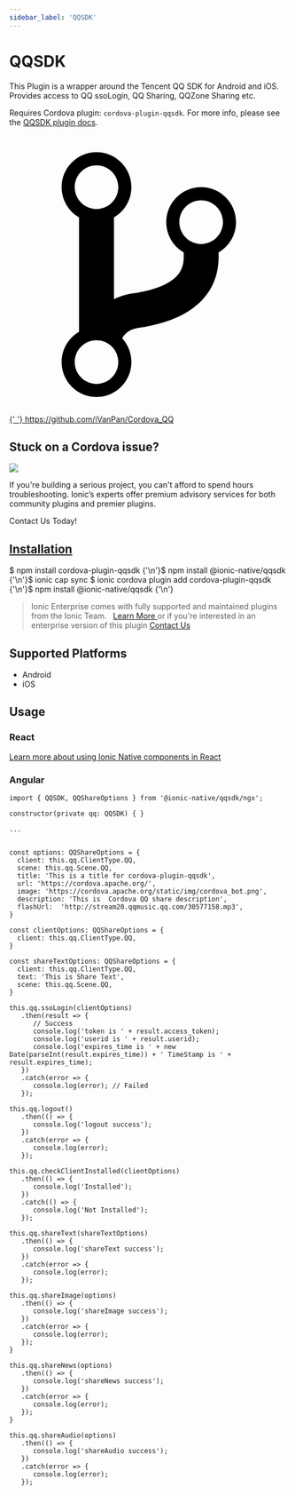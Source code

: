```yaml
---
sidebar_label: 'QQSDK'
---
```



# QQSDK

This Plugin is a wrapper around the Tencent QQ SDK for Android and iOS. Provides access to QQ ssoLogin, QQ Sharing, QQZone Sharing etc.

Requires Cordova plugin: `cordova-plugin-qqsdk`. For more info, please see the [QQSDK plugin docs](https://github.com/iVanPan/Cordova_QQ).

<p>
  <a href="https://github.com/iVanPan/Cordova_QQ" target="_blank" rel="noopener" className="git-link">
    <svg viewBox="0 0 512 512">
      <path d="M416 160c0-35.3-28.7-64-64-64s-64 28.7-64 64c0 23.7 12.9 44.3 32 55.4v8.6c0 19.9-7.8 33.7-25.3 44.9-15.4 9.8-38.1 17.1-67.5 21.5-14 2.1-25.7 6-35.2 10.7V151.4c19.1-11.1 32-31.7 32-55.4 0-35.3-28.7-64-64-64S96 60.7 96 96c0 23.7 12.9 44.3 32 55.4v209.2c-19.1 11.1-32 31.7-32 55.4 0 35.3 28.7 64 64 64s64-28.7 64-64c0-16.6-6.3-31.7-16.7-43.1 1.9-4.9 9.7-16.3 29.4-19.3 38.8-5.8 68.9-15.9 92.3-30.8 36-22.8 55-57 55-98.8v-8.6c19.1-11.1 32-31.7 32-55.4zM160 56c22.1 0 40 17.9 40 40s-17.9 40-40 40-40-17.9-40-40 17.9-40 40-40zm0 400c-22.1 0-40-17.9-40-40s17.9-40 40-40 40 17.9 40 40-17.9 40-40 40zm192-256c-22.1 0-40-17.9-40-40s17.9-40 40-40 40 17.9 40 40-17.9 40-40 40z"></path>
    </svg>{' '}
    https://github.com/iVanPan/Cordova_QQ
  </a>
</p>

<h2>Stuck on a Cordova issue?</h2>
<DocsCard
  className="cordova-ee-card"
  header="Don't waste precious time on plugin issues."
  href="https://ionicframework.com/sales?product_of_interest=Ionic%20Native"
>
  <div>
    <img src={require('./_assets/img/native-cordova-bot.png').default} class="cordova-ee-img" />
    <p>
      If you're building a serious project, you can't afford to spend hours troubleshooting. Ionic’s experts offer
      premium advisory services for both community plugins and premier plugins.
    </p>
    <DocsButton className="native-ee-detail">Contact Us Today!</DocsButton>
  </div>
</DocsCard>

<h2 id="installation">
  <a href="#installation">Installation</a>
</h2>
<Tabs
  groupId="runtime"
  defaultValue="Capacitor"
  values={[
    { value: 'Capacitor', label: 'Capacitor' },
    { value: 'Cordova', label: 'Cordova' },
    { value: 'Enterprise', label: 'Enterprise' },
  ]}
>
  <TabItem value="Capacitor">
    <CodeBlock className="language-shell">
      $ npm install cordova-plugin-qqsdk {'\n'}$ npm install @ionic-native/qqsdk {'\n'}$ ionic cap sync
    </CodeBlock>
  </TabItem>
  <TabItem value="Cordova">
    <CodeBlock className="language-shell">
      $ ionic cordova plugin add cordova-plugin-qqsdk {'\n'}$ npm install @ionic-native/qqsdk {'\n'}
    </CodeBlock>
  </TabItem>
  <TabItem value="Enterprise">
    <blockquote>
      Ionic Enterprise comes with fully supported and maintained plugins from the Ionic Team. &nbsp;
      <a class="btn" href="https://ionic.io/docs/premier-plugins">
        Learn More
      </a> or if you're interested in an enterprise version of this plugin <a
        class="btn"
        href="https://ionicframework.com/sales?product_of_interest=Ionic%20Enterprise%20Engine"
      >
        Contact Us
      </a>
    </blockquote>
  </TabItem>
</Tabs>

## Supported Platforms

- Android
- iOS

## Usage

### React

[Learn more about using Ionic Native components in React](../native-community.md#react)

### Angular

```tsx
import { QQSDK, QQShareOptions } from '@ionic-native/qqsdk/ngx';

constructor(private qq: QQSDK) { }

...


const options: QQShareOptions = {
  client: this.qq.ClientType.QQ,
  scene: this.qq.Scene.QQ,
  title: 'This is a title for cordova-plugin-qqsdk',
  url: 'https://cordova.apache.org/',
  image: 'https://cordova.apache.org/static/img/cordova_bot.png',
  description: 'This is  Cordova QQ share description',
  flashUrl:  'http://stream20.qqmusic.qq.com/30577158.mp3',
}

const clientOptions: QQShareOptions = {
  client: this.qq.ClientType.QQ,
}

const shareTextOptions: QQShareOptions = {
  client: this.qq.ClientType.QQ,
  text: 'This is Share Text',
  scene: this.qq.Scene.QQ,
}

this.qq.ssoLogin(clientOptions)
   .then(result => {
      // Success
      console.log('token is ' + result.access_token);
      console.log('userid is ' + result.userid);
      console.log('expires_time is ' + new Date(parseInt(result.expires_time)) + ' TimeStamp is ' + result.expires_time);
   })
   .catch(error => {
      console.log(error); // Failed
   });

this.qq.logout()
   .then(() => {
      console.log('logout success');
   })
   .catch(error => {
      console.log(error);
   });

this.qq.checkClientInstalled(clientOptions)
   .then(() => {
      console.log('Installed');
   })
   .catch(() => {
      console.log('Not Installed');
   });

this.qq.shareText(shareTextOptions)
   .then(() => {
      console.log('shareText success');
   })
   .catch(error => {
      console.log(error);
   });

this.qq.shareImage(options)
   .then(() => {
      console.log('shareImage success');
   })
   .catch(error => {
      console.log(error);
   });
}

this.qq.shareNews(options)
   .then(() => {
      console.log('shareNews success');
   })
   .catch(error => {
      console.log(error);
   });
}

this.qq.shareAudio(options)
   .then(() => {
      console.log('shareAudio success');
   })
   .catch(error => {
      console.log(error);
   });

```
